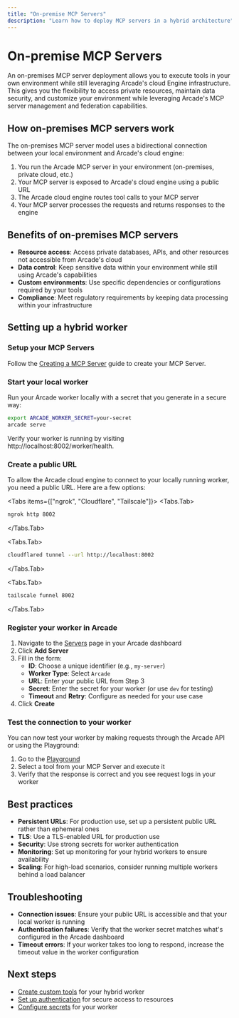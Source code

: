 ```yaml
---
title: "On-premise MCP Servers"
description: "Learn how to deploy MCP servers in a hybrid architecture"
---
```



# On-premise MCP Servers

An on-premises MCP server deployment allows you to execute tools in your own environment while still leveraging Arcade's cloud Engine infrastructure. This gives you the flexibility to access private resources, maintain data security, and customize your environment while leveraging Arcade's MCP server management and federation capabilities.

## How on-premises MCP servers work

The on-premises MCP server model uses a bidirectional connection between your local environment and Arcade's cloud engine:

1. You run the Arcade MCP server in your environment (on-premises, private cloud, etc.)
2. Your MCP server is exposed to Arcade's cloud engine using a public URL
3. The Arcade cloud engine routes tool calls to your MCP server
4. Your MCP server processes the requests and returns responses to the engine

## Benefits of on-premises MCP servers

- **Resource access**: Access private databases, APIs, and other resources not accessible from Arcade's cloud
- **Data control**: Keep sensitive data within your environment while still using Arcade's capabilities
- **Custom environments**: Use specific dependencies or configurations required by your tools
- **Compliance**: Meet regulatory requirements by keeping data processing within your infrastructure

## Setting up a hybrid worker

<Steps>

### Setup your MCP Servers

Follow the [Creating a MCP Server](/home/build-tools/create-a-mcp-server) guide to create your MCP Server.

### Start your local worker

Run your Arcade worker locally with a secret that you generate in a secure way:

```sh
export ARCADE_WORKER_SECRET=your-secret
arcade serve
```

Verify your worker is running by visiting http://localhost:8002/worker/health.

### Create a public URL

To allow the Arcade cloud engine to connect to your locally running worker, you need a public URL. Here are a few options:

<Tabs items={["ngrok", "Cloudflare", "Tailscale"]}>
<Tabs.Tab>

```sh
ngrok http 8002
```

</Tabs.Tab>

<Tabs.Tab>

```sh
cloudflared tunnel --url http://localhost:8002
```

</Tabs.Tab>

<Tabs.Tab>

```sh
tailscale funnel 8002
```

</Tabs.Tab>
</Tabs>

### Register your worker in Arcade

1. Navigate to the [Servers](https://api.arcade.dev/dashboard/servers) page in your Arcade dashboard
1. Click **Add Server**
1. Fill in the form:
   - **ID**: Choose a unique identifier (e.g., `my-server`)
   - **Worker Type**: Select `Arcade`
   - **URL**: Enter your public URL from Step 3
   - **Secret**: Enter the secret for your worker (or use `dev` for testing)
   - **Timeout** and **Retry**: Configure as needed for your use case
1. Click **Create**

### Test the connection to your worker

You can now test your worker by making requests through the Arcade API or using the Playground:

1. Go to the [Playground](https://api.arcade.dev/dashboard/playground)
1. Select a tool from your MCP Server and execute it
1. Verify that the response is correct and you see request logs in your worker

</Steps>

## Best practices

- **Persistent URLs**: For production use, set up a persistent public URL rather than ephemeral ones
- **TLS**: Use a TLS-enabled URL for production use
- **Security**: Use strong secrets for worker authentication
- **Monitoring**: Set up monitoring for your hybrid workers to ensure availability
- **Scaling**: For high-load scenarios, consider running multiple workers behind a load balancer

## Troubleshooting

- **Connection issues**: Ensure your public URL is accessible and that your local worker is running
- **Authentication failures**: Verify that the worker secret matches what's configured in the Arcade dashboard
- **Timeout errors**: If your worker takes too long to respond, increase the timeout value in the worker configuration

## Next steps

- [Create custom tools](/home/build-tools/create-a-mcp-server) for your hybrid worker
- [Set up authentication](/home/build-tools/create-a-tool-with-auth) for secure access to resources
- [Configure secrets](/home/build-tools/create-a-tool-with-secrets) for your worker
